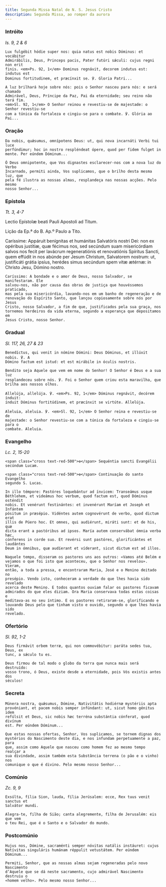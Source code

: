 ```yaml
---
title: Segunda Missa Natal de N. S. Jesus Cristo
description: Segunda Missa, ao romper da aurora
---
```


### Intróito

<em>Is. 9, 2 & 6</em>

<div class="side-by-side not-content">

    Lux fulgébit hódie super nos: quia natus est nobis Dóminus: et vocábitur
    Admirábilis, Deus, Princeps pacis, Pater futúri sǽculi: cujus regni non erit
    finis. <em>Ps. 92, 1</em> Dominus regnávit, decorem indutus est: indutus est
    Dominus fortitudinem, et præcínxit se. ℣. Gloria Patri...

    A luz brilhará hoje sobre nós: pois o Senhor nasceu para nós: e será chamado
    Admirável, Deus, Príncipe da Paz, Pai da eternidade; seu reino não terá fim.
    <em>Sl. 92, 1</em> O Senhor reinou e revestiu-se de majestade: o Senhor revestiu-se
    com a túnica da fortaleza e cingiu-se para o combate. ℣. Glória ao Pai...

</div>

### Oração

<div class="side-by-side not-content">

    Da nobis, quǽsumus, omnípotens Deus: ut, qui nova incarnáti Verbi tui luce
    perfúndimur; hoc in nostro respléndeat ópere, quod per fidem fulget in
    mente. Per eúndem Dóminum...

    Ó Deus omnipotente, que Vos dignastes esclarecer-nos com a nova luz do Verbo
    Incarnado, permiti ainda, Vos suplicamos, que o brilho desta mesma luz, que
    pela fé ilustra as nossas almas, resplandeça nas nossas acções. Pelo mesmo
    nosso Senhor...

</div>

### Epístola

<em>Tt. 3, 4-7</em>

<div class="side-by-side not-content">

Lectio Epístolæ beati Pauli Apostoli ad Titum.

Lição da Ep.ª do B. Ap.º Paulo a Tito.

  <span>
    Caríssime: Appáruit benígnitas et humánitas Salvatóris nostri Dei: non ex
    opéribus justítiæ, quæ fécimus nos, sed secúndum suam misericórdiam salvos
    nos fecit per lavácrum regeneratiónis et renovatiónis Spíritus Sancti, quem
    effúdit in nos abúnde per Jesum Christum, Salvatorem nostrum: ut,
    justificáti grátia ipsíus, herédes simus secúndum spem vitæ ætérnæ: in
    Christo Jesu, Dómino nostro.

    Caríssimo: A bondade e o amor de Deus, nosso Salvador, se manifestaram. Ele
    salvou-nos, não por causa das obras de justiça que houvéssemos praticado,
    mas pela sua misericórdia, lavando-nos em um banho de regeneração e de
    renovação do Espírito Santo, que lançou copiosamente sobre nós por Jesus
    Cristo, nosso Salvador, a fim de que, justificados pela sua graça, nos
    tornemos herdeiros da vida eterna, segundo a esperança que depositamos em
    Jesus Cristo, nosso Senhor.

</div>

### Gradual

<em>Sl. 117, 26, 27 & 23</em>

<div class="side-by-side not-content">

    Benedíctus, qui venit in nómine Dómini: Deus Dóminus, et illúxit nobis. ℣. A
    Dómino factum est istud: et est mirábile in óculis nostris.

    Bendito seja Aquele que vem em nome do Senhor! O Senhor é Deus e a sua luz
    resplandeceu sobre nós. ℣. Foi o Senhor quem criou esta maravilha, que
    brilha aos nossos olhos.

    Allelúja, allelúja. ℣. <em>Ps. 92, 1</em> Dóminus regnávit, decórem índuit:
    índuit Dóminus fortitúdinem, et præcínxit se virtúte. Allelúja.

    Aleluia, aleluia. ℣. <em>Sl. 92, 1</em> O Senhor reina e revestiu-se de
    majestade: o Senhor revestiu-se com a túnica da fortaleza e cingiu-se para o
    combate. Aleluia.

</div>

### Evangelho

<em>Lc. 2, 15-20</em>

<div class="side-by-side not-content">

    <span class="cross text-red-500">✠</span> Sequéntia sancti Evangélii
    secúndum Lucam.

    <span class="cross text-red-500">✠</span> Continuação do santo Evangelho
    segundo S. Lucas.

    In illo témpore: Pastóres loquebántur ad ínvicem: Transeámus usque
    Béthlehem, et videámus hoc verbum, quod factum est, quod Dóminus osténdit
    nobis. Et venérunt festinántes: et invenérunt Maríam et Joseph et Infántem
    pósitum in præsépio. Vidéntes autem cognovérunt de verbo, quod dictum erat
    illis de Púero hoc. Et omnes, qui audiérunt, miráti sunt: et de his, quæ
    dicta erant a pastóribus ad ipsos. María autem conservábat ómnia verba hæc,
    cónferens in corde suo. Et revérsi sunt pastóres, glorificántes et laudántes
    Deum in ómnibus, quæ audíerant et víderant, sicut dictum est ad illos.

    Naquele tempo, disseram os pastores uns aos outros: «Vamos até Belém e
    vejamos o que foi isto que aconteceu, que o Senhor nos revelou». Vieram,
    então, a toda a pressa, e encontraram Maria, José e o Menino deitado no
    presépio. Vendo isto, conheceram a verdade do que lhes havia sido revelado
    acerca deste Menino. E todos quantos ouviam falar os pastores ficavam
    admirados do que eles diziam. Ora Maria conservava todas estas coisas e
    meditava-as no seu íntimo. E os pastores retiraram-se, glorificando e
    louvando Deus pelo que tinham visto e ouvido, segundo o que lhes havia sido
    revelado.

</div>

### Ofertório

<em>Sl. 92, 1-2</em>

<div class="side-by-side not-content">

    Deus firmávit orbem terræ, qui non commovébitur: paráta sedes tua, Deus, ex
    tunc, a sǽculo tu es.

    Deus firmou de tal modo o globo da terra que nunca mais será destruído:
    vosso trono, ó Deus, existe desde a eternidade, pois Vós existis antes dos
    séculos!

</div>

### Secreta

<div class="side-by-side not-content">

    Múnera nostra, quǽsumus, Dómine, Nativitátis hodiérnæ mystériis apta
    provéniant, et pacem nobis semper infúndant: ut, sicut homo génitus idem
    refúlsit et Deus, sic nobis hæc terréna substántia cónferat, quod divínum
    est. Per eúndem Dóminum...

    Que estas nossas ofertas, Senhor, Vos suplicamos, se tornem dignas dos
    mystérios do Nascimento deste dia, e nos infundam perpetuamente a paz, para
    que, assim como Aquele que nasceu como homem fez ao mesmo tempo realçar a
    sua divindade, assim também esta Substância terrena (o pão e o vinho) nos
    comunique o que é divino. Pelo mesmo nosso Senhor...

</div>

### Comúnio

<em>Zc. 9, 9</em>

<div class="side-by-side not-content">

    Exsúlta, fília Sion, lauda, fília Jerúsalem: ecce, Rex tuus venit sanctus et
    Salvátor mundi.

    Alegra-te, filha de Sião; canta alegremente, filha de Jerusalém: eis que vem
    o teu Rei, que é o Santo e o Salvador do mundo.

</div>

### Postcomúnio

<div class="side-by-side not-content">

    Hujus nos, Dómine, sacraménti semper nóvitas natális instáuret: cujus
    Natívitas singuláris humánam réppulit vetustátem. Per eúndem Dóminum...

    Permiti, Senhor, que as nossas almas sejam regeneradas pelo novo Nascimento
    d’Aquele que se dá neste sacramento, cujo admirável Nascimento destruiu o
    «homem velho». Pelo mesmo nosso Senhor...

</div>
